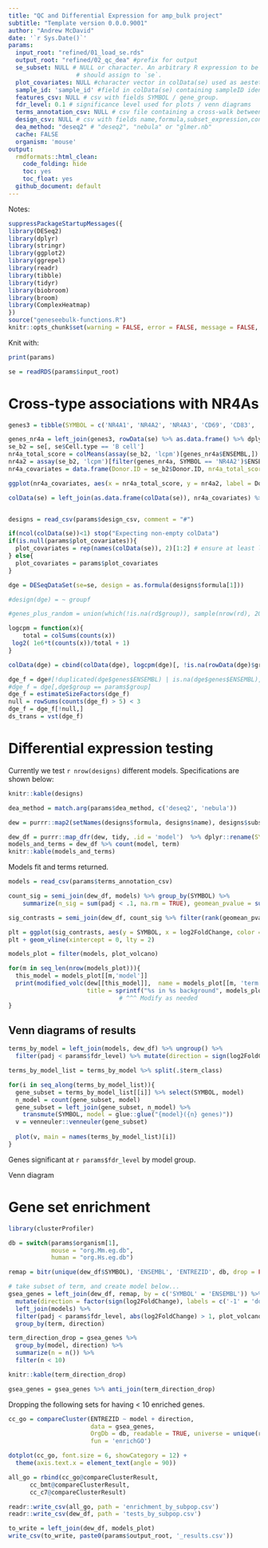 ```yaml
---
title: "QC and Differential Expression for amp_bulk project"
subtitle: "Template version 0.0.0.9001"
author: "Andrew McDavid"
date: '`r Sys.Date()`'
params:
  input_root: "refined/01_load_se.rds"
  output_root: "refined/02_qc_dea" #prefix for output
  se_subset: NULL # NULL or character. An arbitrary R expression to be parsed and evaled.
                   # should assign to `se`.
  plot_covariates: NULL #character vector in colData(se) used as aestetics for some plots
  sample_id: 'sample_id' #field in colData(se) containing sampleID identifiers
  features_csv: NULL # csv with fields SYMBOL / gene_group.
  fdr_level: 0.1 # significance level used for plots / venn diagrams
  terms_annotation_csv: NULL # csv file containing a cross-walk between the models fit, terms r turned, the term_class (used to group equivalent terms in stratified models), plot_volcano ` ogical` if a volcano plot should be made
  design_csv: NULL # csv with fields name,formula,subset_expression,contrast.  Used to fit D Seq2 models.
  dea_method: "deseq2" # "deseq2", "nebula" or "glmer.nb"
  cache: FALSE
  organism: 'mouse'
output:
  rmdformats::html_clean:
    code_folding: hide
    toc: yes
    toc_float: yes
  github_document: default
---
```


Notes:
    
```r
suppressPackageStartupMessages({
library(DESeq2)
library(dplyr)
library(stringr)
library(ggplot2)
library(ggrepel)
library(readr)
library(tibble)
library(tidyr)
library(biobroom)
library(broom)
library(ComplexHeatmap)
})
source("geneseebulk-functions.R")
knitr::opts_chunk$set(warning = FALSE, error = FALSE, message = FALSE, echo = TRUE, dev = c('png', 'pdf'), cache = params$cache, autodep = params$cache)
```

Knit with:
```r
print(params)
```


```r
se = readRDS(params$input_root)
```

# Cross-type associations with NR4As

```r
genes3 = tibble(SYMBOL = c('NR4A1', 'NR4A2', 'NR4A3', 'CD69', 'CD83', 'LMNA', 'GPR183', "LY9", "CXCR4"))

genes_nr4a = left_join(genes3, rowData(se) %>% as.data.frame() %>% dplyr::select(SYMBOL, ENSEMBL))
se_b2 = se[, se$Cell.type == 'B cell']
nr4a_total_score = colMeans(assay(se_b2, 'lcpm')[genes_nr4a$ENSEMBL,])
nr4a2 = assay(se_b2, 'lcpm')[filter(genes_nr4a, SYMBOL == 'NR4A2')$ENSEMBL,]
nr4a_covariates = data.frame(Donor.ID = se_b2$Donor.ID, nr4a_total_score = scale(nr4a_total_score), nr4a2 = scale(nr4a2))

ggplot(nr4a_covariates, aes(x = nr4a_total_score, y = nr4a2, label = Donor.ID)) + geom_text()

colData(se) = left_join(as.data.frame(colData(se)), nr4a_covariates) %>% DataFrame()
```


```r

```

```r
designs = read_csv(params$design_csv, comment = "#")
```

```r
if(ncol(colData(se))<1) stop("Expecting non-empty colData")
if(is.null(params$plot_covariates)){
  plot_covariates = rep(names(colData(se)), 2)[1:2] # ensure at least length two
} else{
  plot_covariates = params$plot_covariates
}
```

```r
dge = DESeqDataSet(se=se, design = as.formula(designs$formula[1]))
```



```r
#design(dge) = ~ groupf

#genes_plus_random = union(which(!is.na(rd$group)), sample(nrow(rd), 200))

logcpm = function(x){
    total = colSums(counts(x))
 log2( 1e6*t(counts(x))/total + 1)
}

colData(dge) = cbind(colData(dge), logcpm(dge)[, !is.na(rowData(dge)$group)])
```





```r
dge_f = dge#[!duplicated(dge$genes$ENSEMBL) | is.na(dge$genes$ENSEMBL),]
#dge_f = dge[,dge$group == params$group]
dge_f = estimateSizeFactors(dge_f)
null = rowSums(counts(dge_f) > 5) < 3
dge_f = dge_f[!null,]
ds_trans = vst(dge_f)
```


# Differential expression testing

Currently we test `r nrow(designs)` different models.  Specifications are shown below:

```r
knitr::kable(designs)
```

```r
dea_method = match.arg(params$dea_method, c('deseq2', 'nebula'))
```


```r
dew = purrr::map2(setNames(designs$formula, designs$name), designs$subset_expr, function(x, y) run_deseq_design(dge_f,  as.formula(x), y))
```



```r
dew_df = purrr::map_dfr(dew, tidy, .id = 'model')  %>% dplyr::rename(SYMBOL = gene, padj = p.adjusted, pvalue = p.value, log2FoldChange = estimate)
models_and_terms = dew_df %>% count(model, term)
knitr::kable(models_and_terms)
```

Models fit and terms returned.

```r
models = read_csv(params$terms_annotation_csv)
```

```r
 
count_sig = semi_join(dew_df, models) %>% group_by(SYMBOL) %>% 
    summarize(n_sig = sum(padj < .1, na.rm = TRUE), geomean_pvalue = sum(log10(pvalue), na.rm = TRUE), geovar_pvalue = var(log10(pvalue), na.rm = TRUE))

sig_contrasts = semi_join(dew_df, count_sig %>% filter(rank(geomean_pvalue)<20)) %>% left_join(models)

plt = ggplot(sig_contrasts, aes(y = SYMBOL, x = log2FoldChange, color = model)) + geom_text(aes(label = term_class))
plt + geom_vline(xintercept = 0, lty = 2)
```



```r
models_plot = filter(models, plot_volcano)

for(m in seq_len(nrow(models_plot))){
  this_model = models_plot[[m,'model']]
  print(modified_volc(dew[[this_model]],  name = models_plot[[m, 'term']], heatmap_top_group = plot_covariates, heatmap_max_gene = 40,
                      title = sprintf("%s in %s background", models_plot[[m, 'term_class']], this_model)))
                               # ^^^ Modify as needed
}
```

## Venn diagrams of results

```r
terms_by_model = left_join(models, dew_df) %>% ungroup() %>% 
  filter(padj < params$fdr_level) %>% mutate(direction = sign(log2FoldChange))

terms_by_model_list = terms_by_model %>% split(.$term_class)

for(i in seq_along(terms_by_model_list)){
  gene_subset = terms_by_model_list[[i]] %>% select(SYMBOL, model)
  n_model = count(gene_subset, model)
  gene_subset = left_join(gene_subset, n_model) %>% 
    transmute(SYMBOL, model = glue::glue("{model}({n} genes)"))
  v = venneuler::venneuler(gene_subset)
  
  plot(v, main = names(terms_by_model_list)[i])
}
```

Genes significant at `r params$fdr_level` by model group.


Venn diagram

# Gene set enrichment

```r
library(clusterProfiler)

db = switch(params$organism[1],
            mouse = "org.Mm.eg.db",
            human = "org.Hs.eg.db")

remap = bitr(unique(dew_df$SYMBOL), 'ENSEMBL', 'ENTREZID', db, drop = FALSE)

# take subset of term, and create model below...
gsea_genes = left_join(dew_df, remap, by = c('SYMBOL' = 'ENSEMBL')) %>% 
  mutate(direction = factor(sign(log2FoldChange), labels = c('-1' = 'down', '1' = 'up'))) %>% 
  left_join(models) %>% 
  filter(padj < params$fdr_level, abs(log2FoldChange) > 1, plot_volcano) %>% 
  group_by(term, direction)

term_direction_drop = gsea_genes %>% 
  group_by(model, direction) %>%
  summarize(n = n()) %>% 
  filter(n < 10)
```


```r
knitr::kable(term_direction_drop)

gsea_genes = gsea_genes %>% anti_join(term_direction_drop)
```

Dropping the following sets for having < 10 enriched genes.

```r
cc_go = compareCluster(ENTREZID ~ model + direction, 
                       data = gsea_genes, 
                       OrgDb = db, readable = TRUE, universe = unique(remap$ENTREZID), 
                       fun = 'enrichGO')
```

```r
dotplot(cc_go, font.size = 6, showCategory = 12) + 
  theme(axis.text.x = element_text(angle = 90))
```



```r
all_go = rbind(cc_go@compareClusterResult,
      cc_bmt@compareClusterResult,
      cc_c7@compareClusterResult)

readr::write_csv(all_go, path = 'enrichment_by_subpop.csv')
readr::write_csv(dew_df, path = 'tests_by_subpop.csv')
```

```r
to_write = left_join(dew_df, models_plot)
write_csv(to_write, paste0(params$output_root, '_results.csv'))
```
